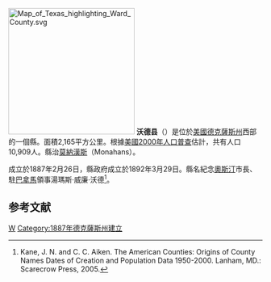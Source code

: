 {{noteTA
|T=zh-hans:沃德县 (得克萨斯州);zh-hk:沃德縣 (德克薩斯州);zh-tw:沃德郡 (德克薩斯州);
|1=zh-hans:县;zh-hk:縣;zh-tw:郡;
}}

{{Otheruses|沃德縣|subject=美國德克薩斯州的一個縣|other=同名的縣}}
[[File:Map_of_Texas_highlighting_Ward_County.svg|250px]]
'''沃德县'''（{{lang-en|Ward County}}）是位於[[美國|美國]][[德克薩斯州|德克薩斯州]]西部的一個縣。面積2,165平方公里。根據[[美國2000年人口普查|美國2000年人口普查]]估計，共有人口10,909人。縣治[[莫納漢斯|莫納漢斯]]（Monahans）。

成立於1887年2月26日，縣政府成立於1892年3月29日。縣名紀念[[奧斯汀|奧斯汀]]市長、駐[[巴拿馬|巴拿馬]]領事湯瑪斯·威廉·沃德<ref>Kane, J. N. and C. C. Aiken. The American Counties: Origins of County Names Dates of Creation and Population Data 1950-2000. Lanham, MD.: Scarecrow Press, 2005.</ref>。

==参考文献==
<div class="references-small">
<references />
</div>
{{德克萨斯州}}
[[Category:得克萨斯州行政区划|W]]
[[Category:1887年德克薩斯州建立|Category:1887年德克薩斯州建立]]